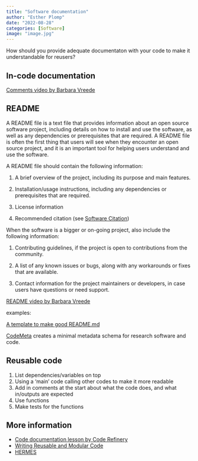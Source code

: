 ```yaml
---
title: "Software documentation"
author: "Esther Plomp"
date: "2022-08-28"
categories: [Software]
image: "image.jpg"
---
```


How should you provide adequate documentaton with your code to make it understandable for reusers?

## In-code documentation

[Comments video by Barbara Vreede](https://vimeo.com/463992354)

## README

A README file is a text file that provides information about an open source software project, including details on how to install and use the software, as well as any dependencies or prerequisites that are required. A README file is often the first thing that users will see when they encounter an open source project, and it is an important tool for helping users understand and use the software.

A README file should contain the following information:

1.  A brief overview of the project, including its purpose and main features.

2.  Installation/usage instructions, including any dependencies or prerequisites that are required.

3.  License information

4.  Recommended citation (see [Software Citation](https://estherplomp.github.io/TNW-OS-support/posts/software-citation/))

When the software is a bigger or on-going project, also include the following information:

1.  Contributing guidelines, if the project is open to contributions from the community.

2.  A list of any known issues or bugs, along with any workarounds or fixes that are available.

3.  Contact information for the project maintainers or developers, in case users have questions or need support.

[README video by Barbara Vreede](https://vimeo.com/464027978)

examples:

[A template to make good README.md](https://github.com/PurpleBooth/a-good-readme-template)

[CodeMeta](https://codemeta.github.io/codemeta-generator/) creates a minimal metadata schema for research software and code.

## Reusable code

1.  List dependencies/variables on top
2.  Using a 'main' code calling other codes to make it more readable
3.  Add in comments at the start about what the code does, and what in/outputs are expected
4.  Use functions
5.  Make tests for the functions

## More information

-   [Code documentation lesson by Code Refinery](https://coderefinery.github.io/documentation/)
-   [Writing Reusable and Modular Code](https://uf-repro.github.io/writing-reusable-code/slides.html#1)
-   [HERMES](https://project.software-metadata.pub/)
